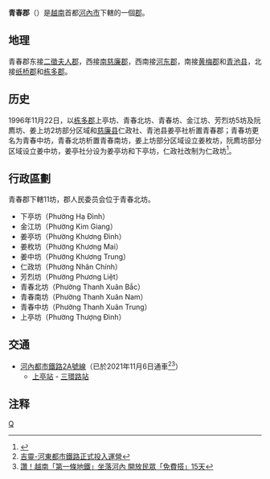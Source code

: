 {{Infobox Settlement
|name                   = 青春郡
|settlement_type        = 郡
|official_name          = 
|other_name             = 
|native_name            = {{lang|vi|Quận Thanh Xuân}}
|nickname               = 
|motto                  = 
|image_skyline          = Vũ Trọng Phụng Street (20140804 175034).jpg
|imagesize              = 
|image_caption          = 
|image_flag             = 
|flag_size              = 
|image_seal             = 
|seal_size              = 
|image_shield           = 
|shield_size            = 
|image_blank_emblem     = 
|blank_emblem_size      = 
|image_map              = {{Infobox mapframe|frame-width=250|zoom=11}}
|mapsize                = 
|map_caption            = 
|image_map1             = Bản đồ Hà Nội.png
|mapsize1               = 
|map_caption1           = 青春郡在河内市的位置
|pushpin_map            = Vietnam
|pushpin_label_position = bottom
|pushpin_map_caption    = 青春郡在越南的位置
|pushpin_map1           = 
|pushpin_label_position1= 
|pushpin_map_caption1   = 
|subdivision_type       = 国家
|subdivision_name       = {{flag|Vietnam}}
|subdivision_type1      = [[越南行政区划|直辖市]]
|subdivision_name1      = [[河内市|河内市]]
|subdivision_type2      = 行政区划
|subdivision_name2      = 11坊
|subdivision_type3      = 
|subdivision_name3      = 
|seat_type              = 
|seat                   = 
|government_type        = 
|leader_title           = 
|leader_name            = 
|leader_title1          = 
|leader_name1           = 
|established_title      = 
|established_date       = 
|area_magnitude         = 
|unit_pref              = 
|area_footnotes         = 
|area_total_km2         = 9.11
|area_land_km2          = 
|area_water_km2         = 
|area_water_percent     = 
|area_urban_km2         = 
|area_metro_km2         = 
|population_as_of       = 2018年
|population_footnotes   = 
|population_note        = 
|population_total       = 285400
|population_density_km2 = auto
|population_metro             = 
|population_density_metro_km2 = 
|population_urban             = 
|population_density_urban_km2 = 
|timezone               = [[越南标准时间|越南标准时间]]
|utc_offset             = +7
|elevation_footnotes    = 
|elevation_m            = 
|coor_type              = 
|coordinates            = 
|postal_code_type       = 
|postal_code            = 
|area_code              = 
|website                = [https://thanhxuan.hanoi.gov.vn/portal/Home/default.aspx 青春郡电子信息门户网站]
|footnotes              = 
}}
'''青春郡'''（{{vie|v=Quận Thanh Xuân}}）是[[越南|越南]]首都[[河內市|河內市]]下轄的一個[[郡|郡]]。

==地理==
青春郡东接[[二徵夫人郡|二徵夫人郡]]，西接[[南慈廉郡|南慈廉郡]]，西南接[[河东郡_(越南)|河东郡]]，南接[[黄梅郡|黄梅郡]]和[[青池县|青池县]]，北接[[纸桥郡|纸桥郡]]和[[栋多郡|栋多郡]]。

==历史==
1996年11月22日，以[[栋多郡|栋多郡]]上亭坊、青春北坊、青春坊、金江坊、芳烈坊5坊及阮廌坊、姜上坊2坊部分区域和[[慈廉县|慈廉县]]仁政社、青池县姜亭社析置青春郡；青春坊更名为青春中坊，青春北坊析置青春南坊，姜上坊部分区域设立姜枚坊，阮廌坊部分区域设立姜中坊，姜亭社分设为姜亭坊和下亭坊，仁政社改制为仁政坊<ref>{{Cite web |url=https://thuvienphapluat.vn/van-ban/Bat-dong-san/Nghi-dinh-74-CP-thanh-lap-quan-Thanh-Xuan-quan-Cau-Giay-thanh-lap-va-doi-ten-mot-so-phuong-thuoc-thanh-pho-Ha-Noi-40215.aspx |title=Nghị định 74-CP năm 1996 về việc thành lập quận Thanh Xuân, quận Cầu Giấy, thành lập và đổi tên một số phường thuộc thành phố Hà Nội |accessdate=2020-02-15 |archive-date=2020-04-01 |archive-url=https://web.archive.org/web/20200401095501/https://thuvienphapluat.vn/van-ban/Bat-dong-san/Nghi-dinh-74-CP-thanh-lap-quan-Thanh-Xuan-quan-Cau-Giay-thanh-lap-va-doi-ten-mot-so-phuong-thuoc-thanh-pho-Ha-Noi-40215.aspx |dead-url=no }}</ref>。

==行政區劃==
青春郡下轄11坊，郡人民委员会位于青春北坊。
*下亭坊（Phường Hạ Đình）
*金江坊（Phường Kim Giang）
*姜亭坊（Phường Khương Đình）
*姜枚坊（Phường Khương Mai）
*姜中坊（Phường Khương Trung）
*仁政坊（Phường Nhân Chính）
*芳烈坊（Phường Phương Liệt）
*青春北坊（Phường Thanh Xuân Bắc）
*青春南坊（Phường Thanh Xuân Nam）
*青春中坊（Phường Thanh Xuân Trung）
*上亭坊（Phường Thượng Đình）

==交通==
* [[河內都市鐵路|河內都市鐵路]][[河內都市鐵路2A號線|2A號線]]（已於2021年11月6日通車<ref>[https://cn.sggp.org.vn/%E6%99%82%E6%94%BF/%E5%90%89%E9%9D%88%E6%B2%B3%E6%9D%B1%E9%83%BD%E5%B8%82%E9%90%B5%E8%B7%AF%E6%AD%A3%E5%BC%8F%E6%8A%95%E5%85%A5%E9%81%8B%E7%87%9F-148543.html 吉靈-河東都市鐵路正式投入運營]</ref><ref>[https://news.immigration.gov.tw/NewsSection/Detail/941793E6-6775-41FF-9237-941C6A0B20D5?lang=TW 讚！越南「第一條地鐵」坐落河內 開放民眾「免費搭」15天]</ref>）
**[[上亭站|上亭站]] - [[三環路站|三環路站]]

==注释==
{{reflist|2}}
{{河内市行政区划}}
{{越南红河三角洲之县市镇区域划分}}

[[Category:河內市郡份|Q]]